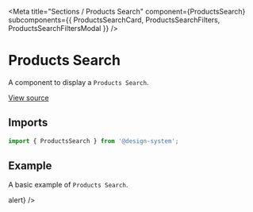 
<Meta
  title="Sections / Products Search"
  component={ProductsSearch}
  subcomponents={{ ProductsSearchCard, ProductsSearchFilters, ProductsSearchFiltersModal }}
/>

# Products Search

A component to display a `Products Search`.

[View source](https://github.com/actarian/design-system/tree/main/src/@sections/products-search)

## Imports

```js
import { ProductsSearch } from '@design-system';
```

## Example

A basic example of `Products Search`.

<Canvas>
  <Story name="Products Search">
    <ProductsSearch />
  </Story>
</Canvas>

<Canvas>
  <Story name="Products Search Card">
    <ProductsSearchCard maxWidth="540px" margin="3rem" />
  </Story>
</Canvas>

<Canvas>
  <Story name="Products Search Filters">
    <ProductsSearchFilters maxWidth="540px" margin="3rem" />
  </Story>
</Canvas>

<Canvas>
  <Story name="Products Search Filters Modal">
    <ProductsSearchFiltersModal visible={true} onClose={() => alert} />
  </Story>
</Canvas>
